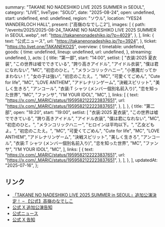   summary: "TAKANE NO NADESHIKO LIVE 2025 SUMMER in SEOUL",
  category: "LIVE",
  liveType: "SOLO",
  date: "2025-08-24",
  open: undefined,
  start: undefined,
  end: undefined,
  region: "ソウル",
  location: "YES24 WANDERLOCH HALL",
  present: ["高嶺のなでしこ2"],
  images: [
    {
      path: "/events/2025/2025-08-24_TAKANE NO NADESHIKO LIVE 2025 SUMMER in SEOUL.webp",
      ref: "https://takanenonadeshiko.jp/?p=4029",
    },
  ],
  link: {
    text: "公式ニュース",
    url: "https://takanenonadeshiko.jp/?p=3924",
  },
  ticket: "https://to.livet.one/TAKANEKO25",
  overview: {
    timetable: undefined,
    goods: {
      time: undefined,
      lineup: undefined,
      url: undefined,
    },
    streaming: undefined,
  },
  acts: [
    {
      title: "第一部",
      start: "14:00",
      setlist: [
        "衣装:2025 夏衣装",
        "この世界は嘘でできている",
        "誇り高きアイドル",
        "アイドル衣装",
        "僕は君になれない",
        "MC",
        "初恋のひと。",
        "メランコリックハニー",
        "小悪魔だってかまわない！",
        "女の子は強い",
        "初恋のこたえ。",
        "MC",
        "可愛くてごめん",
        "Cute for life",
        "MC",
        "LOVE ANTHEM",
        "アドレナリンゲーム",
        "決戦スピリット",
        "美しく生きろ",
        "アンコール",
        "衣装:T シャツ (メンバー個別名前入り)",
        "恋を知った世界",
        "MC",
        "ファンサ",
        "I’M YOUR IDOL",
        "MC",
      ],
      links: [
        {
          text: "https://x.com/_MARIC/status/1959582122223837651",
          url: "https://x.com/_MARIC/status/1959582122223837651",
        },
      ],
    },
    {
      title: "第二部",
      open: "18:20",
      start: "19:00",
      setlist: [
        "衣装:2025 夏衣装",
        "この世界は嘘でできている",
        "誇り高きアイドル",
        "アイドル衣装",
        "僕は君になれない",
        "MC",
        "初恋のひと。",
        "メランコリックハニー",
        "ヒロインは平均以下。",
        "乙女どもよ。",
        "初恋のこたえ。",
        "MC",
        "可愛くてごめん",
        "Cute for life",
        "MC",
        "LOVE ANTHEM",
        "アドレナリンゲーム",
        "決戦スピリット",
        "美しく生きろ",
        "アンコール",
        "衣装:T シャツ (メンバー個別名前入り)",
        "恋を知った世界",
        "MC",
        "ファンサ",
        "I’M YOUR IDOL",
        "MC",
      ],
      links: [
        {
          text: "https://x.com/_MARIC/status/1959582122223837651",
          url: "https://x.com/_MARIC/status/1959582122223837651",
        },
      ],
    },
  ],
  updatedAt: "2025-07-16",
};

## リンク

- [「TAKANE NO NADESHIKO LIVE 2025 SUMMER in SEOUL」追加公演決定！ – 【公式】高嶺のなでしこ](https://takanenonadeshiko.jp/?p=4029)
- [公式 X 追加公演告知](https://x.com/takanenofficial/status/1945046207354605707)
- [公式ニュース](https://takanenonadeshiko.jp/?p=3924)
- [公式 X 告知](https://x.com/takanenofficial/status/1938583475768168797)
